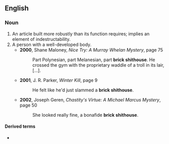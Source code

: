 ==English==

===Noun===
{{en-noun}}
# An article built more robustly than its function requires; implies an element of indestructability.
# A person with a well-developed body.
#* '''2000''', Shane Maloney, ''Nice Try: A Murray Whelan Mystery'', page 75
#*: Part Polynesian, part Melanesian, part '''brick shithouse'''. He crossed the gym with the proprietary waddle of a troll in its lair, […].
#* '''2001''', J. R. Parker, ''Winter Kill'', page 9
#*: He felt like he'd just slammed a '''brick shithouse'''.
#* '''2002''', Joseph Geren, ''Chastity's Virtue: A Michael Marcus Mystery'', page 50
#*: She looked really fine, a bonafide '''brick shithouse'''.

====Derived terms====
* {{l|en|built like a brick shithouse}}